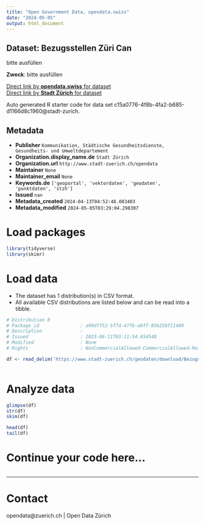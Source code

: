```yaml
---
title: "Open Government Data, opendata.swiss"
date: "2024-05-05"
output: html_document
---
```


## Dataset: Bezugsstellen Züri Can

bitte ausfüllen

**Zweck**: bitte ausfüllen

[Direct link by **opendata.swiss** for dataset](https://opendata.swiss/de/dataset/bezugsstellen-zuri-can)<br>
[Direct link by **Stadt Zürich** for dataset](https://data.stadt-zuerich.ch/dataset/geo_bezugsstellen_zueri_can)

Auto generated R starter code for data set c15a0776-4f8b-4fa2-b685-d1166d8c1960@stadt-zurich.

## Metadata

- **Publisher** `Kommunikation, Städtische Gesundheitsdienste, Gesundheits- und Umweltdepartement`
- **Organization.display_name.de** `Stadt Zürich`
- **Organization.url** `http://www.stadt-zuerich.ch/opendata`
- **Maintainer** `None`
- **Maintainer_email** `None`
- **Keywords.de** `['geoportal', 'vektordaten', 'geodaten', 'punktdaten', 'stzh']`
- **Issued** `nan`
- **Metadata_created** `2024-04-13T04:52:48.083403`
- **Metadata_modified** `2024-05-05T03:29:04.298307`


# Load packages

```r

library(tidyverse)
library(skimr)

```

# Load data

-   The dataset has 1 distribution(s) in CSV format.
-   All available CSV distributions are listed below and can be read into a tibble.

```r

# Distribution 0
# Package_id               : a99dff52-5f7d-47fb-a0ff-85b258f11409
# Description              : 
# Issued                   : 2023-06-11T03:11:54.654540
# Modified                 : None
# Rights                   : NonCommercialAllowed-CommercialAllowed-ReferenceNotRequired

df <- read_delim('https://www.stadt-zuerich.ch/geodaten/download/Bezugsstellen_Zueri_Can?format=10008')



```

# Analyze data

```r

glimpse(df)
str(df)
skim(df)

head(df)
tail(df)

```

# Continue your code here...

```r

```

------------------------------------------------------------------------

# Contact

opendata@zuerich.ch | Open Data Zürich
